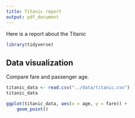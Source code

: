 ```yaml
---
title: Titanic report
output: pdf_document
---
```


Here is a report about the Titanic

```r
library(tidyverse)
```

## Data visualization

Compare fare and passenger age.

```r
titanic_data <- read.csv("../data/titanic.csv")
titanic_data
```

``` r
ggplot(titanic_data, aes(x = age, y = fare)) +
    geom_point()
```